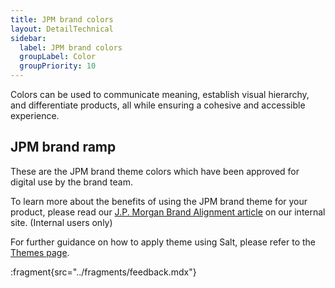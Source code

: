 ```yaml
---
title: JPM brand colors
layout: DetailTechnical
sidebar:
  label: JPM brand colors
  groupLabel: Color
  groupPriority: 10
---
```


Colors can be used to communicate meaning, establish visual hierarchy, and differentiate products, all while ensuring a cohesive and accessible experience.

## JPM brand ramp

These are the JPM brand theme colors which have been approved for digital use by the brand team.

To learn more about the benefits of using the JPM brand theme for your product, please read our [J.P. Morgan Brand Alignment article](https://go/salt-ds-internal/product/jpm-brand) on our internal site. (Internal users only)

For further guidance on how to apply theme using Salt, please refer to the [Themes page](/salt/themes/index).

<FoundationColorView group="foundation" themeNext />

:fragment{src="../fragments/feedback.mdx"}
